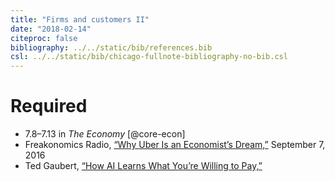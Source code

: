```yaml
---
title: "Firms and customers II"
date: "2018-02-14"
citeproc: false
bibliography: ../../static/bib/references.bib
csl: ../../static/bib/chicago-fullnote-bibliography-no-bib.csl
---
```


# Required

- <i class="fa fa-book" aria-hidden="true"></i> 7.8–7.13 in *The Economy* [@core-econ]
- <i class="fa fa-podcast" aria-hidden="true"></i> Freakonomics Radio, ["Why Uber Is an Economist's Dream,"](http://freakonomics.com/podcast/uber-economists-dream/) September 7, 2016
- <i class="fa fa-external-link" aria-hidden="true"></i> Ted Gaubert, ["How AI Learns What You're Willing to Pay,"](https://www.kdnuggets.com/2017/12/how-ai-learns-different-prices.html)
